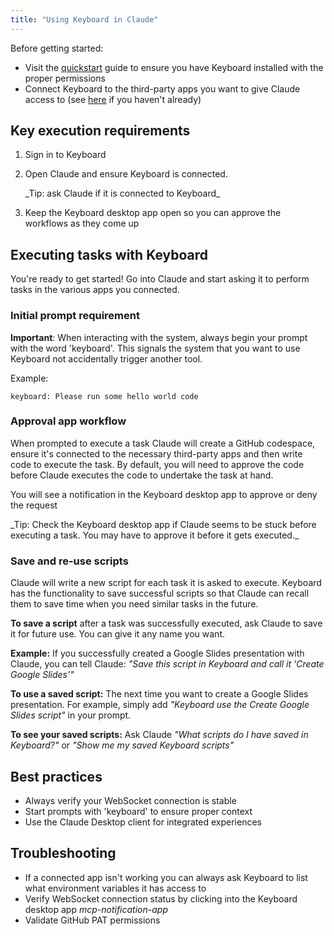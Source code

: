 ```yaml
---
title: "Using Keyboard in Claude"
---
```


<Note>
  Before getting started:

  - Visit the [quickstart](https://docs.keyboard.dev/docs/quickstart) guide to ensure you have Keyboard installed with the proper permissions
  - Connect Keyboard to the third-party apps you want to give Claude access to (see [here](https://docs.keyboard.dev/docs/connectapps) if you haven't already)
</Note>

## Key execution requirements

1. Sign in to Keyboard
2. Open Claude and ensure Keyboard is connected.

   <Tip>
     _Tip: ask Claude if it is connected to Keyboard_
   </Tip>
3. Keep the Keyboard desktop app open so you can approve the workflows as they come up

## Executing tasks with Keyboard

You're ready to get started\! Go into Claude and start asking it to perform tasks in the various apps you connected.

### Initial prompt requirement

**Important**: When interacting with the system, always begin your prompt with the word 'keyboard'. This signals the system that you want to use Keyboard not accidentally trigger another tool.

Example:

```
keyboard: Please run some hello world code
```

### Approval app workflow

When prompted to execute a task Claude will create a GitHub codespace, ensure it's connected to the necessary third-party apps and then write code to execute the task. By default, you will need to approve the code before Claude executes the code to undertake the task at hand.

You will see a notification in the Keyboard desktop app to approve or deny the request

<Tip>
  _Tip: Check the Keyboard desktop app if Claude seems to be stuck before executing a task. You may have to approve it before it gets executed._
</Tip>

### Save and re-use scripts

Claude will write a new script for each task it is asked to execute. Keyboard has the functionality to save successful scripts so that Claude can recall them to save time when you need similar tasks in the future.

**To save a script** after a task was successfully executed, ask Claude to save it for future use. You can give it any name you want.

**Example:** If you successfully created a Google Slides presentation with Claude, you can tell Claude: _"Save this script in Keyboard and call it 'Create Google Slides'"_

**To use a saved script:** The next time you want to create a Google Slides presentation. For example, simply add _"Keyboard use the Create Google Slides script"_ in your prompt.

**To see your saved scripts:** Ask Claude _"What scripts do I have saved in Keyboard?"_ or _"Show me my saved Keyboard scripts"_

## Best practices

- Always verify your WebSocket connection is stable
- Start prompts with 'keyboard' to ensure proper context
- Use the Claude Desktop client for integrated experiences

## Troubleshooting

- If a connected app isn't working you can always ask Keyboard to list what environment variables it has access to
- Verify WebSocket connection status by clicking into the Keyboard desktop app _mcp-notification-app_
- Validate GitHub PAT permissions